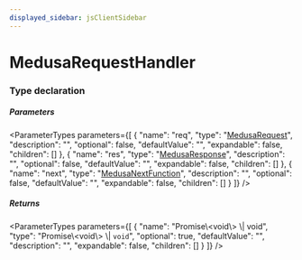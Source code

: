 ```yaml
---
displayed_sidebar: jsClientSidebar
---
```



# MedusaRequestHandler

### Type declaration

##### Parameters

<ParameterTypes parameters={[
  {
    "name": "req",
    "type": "[MedusaRequest](../interfaces/internal.internal.MedusaRequest.mdx)",
    "description": "",
    "optional": false,
    "defaultValue": "",
    "expandable": false,
    "children": []
  },
  {
    "name": "res",
    "type": "[MedusaResponse](internal.internal.MedusaResponse.mdx)",
    "description": "",
    "optional": false,
    "defaultValue": "",
    "expandable": false,
    "children": []
  },
  {
    "name": "next",
    "type": "[MedusaNextFunction](internal.internal.MedusaNextFunction.mdx)",
    "description": "",
    "optional": false,
    "defaultValue": "",
    "expandable": false,
    "children": []
  }
]} />

##### Returns

<ParameterTypes parameters={[
  {
    "name": "Promise\\&#60;void\\&#62; \\| void",
    "type": "Promise\\&#60;void\\&#62; \\| `void`",
    "optional": true,
    "defaultValue": "",
    "description": "",
    "expandable": false,
    "children": []
  }
]} />
